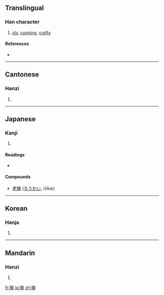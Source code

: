 {{also|狯|猾}}
==Translingual==

===Han character===
{{Han char|rn=94|rad=犬|as=13|sn=16|four=4826<sub>6</sub>|canj=大竹人一日 (KHOMA)}}

# [[sly]], [[cunning]], [[crafty]]

====References====
* {{Han ref|kx=0719.280|dkj=20929|dj=1131.040|hdz=21373.060|uh=736A|ud=29546|bh=EA61|bd=60001}}

----

==Cantonese==

===Hanzi===
{{yue-hanzi|jyut=|y=kui2}}

# {{defn|Cantonese}}

----

==Japanese==

===Kanji===
{{ja-kanji|grade=|rs=犬13}}

# {{defn|Japanese}}

====Readings====
* {{ja-readings|on=[[かい]] (kai)|kun=[[わるがしこ]] (warugashiko)}}

====Compounds====
* [[老獪]] ([[ろうかい]], rōkai)

----

==Korean==

===Hanja===
{{ko-hanja|hangeul=[[회]], [[쾌]]|eumhun=|rv=hoe, kwae|mr=hoe, k'wae|y=hoy, khway}}

# {{defn|Korean}}

----

==Mandarin==

===Hanzi===
{{cmn-hanzi|sim=狯|pin=[[kuài]] ([[kuai4]])|wg=k'uai<sup>4</sup>}}

# {{defn|Mandarin}}

[[fr:獪]]
[[ja:獪]]
[[zh:獪]]